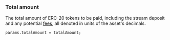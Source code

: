 ### Total amount

The total amount of ERC-20 tokens to be paid, including the stream deposit and any potential [fees](/concepts/fees), all
denoted in units of the asset's decimals.

```solidity
params.totalAmount = totalAmount;
```
